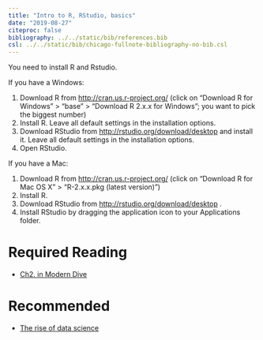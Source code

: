 ```yaml
---
title: "Intro to R, RStudio, basics"
date: "2019-08-27"
citeproc: false
bibliography: ../../static/bib/references.bib
csl: ../../static/bib/chicago-fullnote-bibliography-no-bib.csl
---
```



You need to install R and Rstudio. 

If you have a Windows:

1. Download R from [http://cran.us.r-project.org/](http://cran.us.r-project.org/) (click on “Download R for Windows” > “base” > “Download R 2.x.x for Windows”; you want to pick the biggest number)
2. Install R. Leave all default settings in the installation options.
3. Download RStudio from [http://rstudio.org/download/desktop](http://rstudio.org/download/desktop) and install it. Leave all default settings in the installation options.
4. Open RStudio.


If you have a Mac:

1. Download R from [http://cran.us.r-project.org/](http://cran.us.r-project.org/) (click on “Download R for Mac OS X” > “R-2.x.x.pkg (latest version)”)
2. Install R.
3. Download RStudio from [http://rstudio.org/download/desktop](http://rstudio.org/download/desktop) .
4. Install RStudio by dragging the application icon to your Applications folder.


# Required Reading

- <i class="fas fa-book"></i> [Ch2. in Modern Dive](https://moderndive.com/2-getting-started.html)


# Recommended

- <i class="fa fa-external-link-square-alt" aria-hidden="true"></i> [The rise of data science](https://datasmart.ash.harvard.edu/news/article/the-rise-of-the-data-scientists-611)